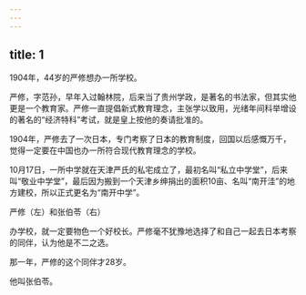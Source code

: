 ```yaml
---
---
---
```

title: 1
---



1904年，44岁的严修想办一所学校。

严修，字范孙，早年入过翰林院，后来当了贵州学政，是著名的书法家，但其实他更是一个教育家。严修一直提倡新式教育理念，主张学以致用，光绪年间科举增设的著名的“经济特科”考试，就是皇上按他的奏请批准的。

1904年，严修去了一次日本，专门考察了日本的教育制度，回国以后感慨万千，觉得一定要在中国也办一所符合现代教育理念的学校。

10月17日，一所中学就在天津严氏的私宅成立了，最初名叫“私立中学堂”，后来叫“敬业中学堂”，最后因为搬到一个天津乡绅捐出的面积10亩、名叫“南开洼”的地方建校，所以正式更名为“南开中学”。

严修（左）和张伯苓（右）



办学校，就一定要物色一个好校长。严修毫不犹豫地选择了和自己一起去日本考察的同伴，认为他是不二之选。

那一年，严修的这个同伴才28岁。

他叫张伯苓。